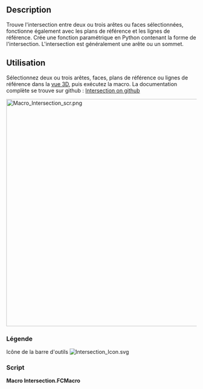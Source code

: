 <languages/>

{{Macro/fr
|Name=Macro Intersection
|Icon=Intersection_Icon.svg
|Description=Trouve l'intersection entre 2 ou 3 arêtes/faces sélectionnées.
|Author=TheMarkster
|Version=2024.10.17
|Date=2024-10-17
|FCVersion=0.19 ou plus
|Download=[https://wiki.freecad.org/images/e/e7/Intersection_Icon.svg Icône de la barre d'outils]
|Links=[https://github.com/mwganson/intersection Documentation complète sur Github]
}}

== Description ==

Trouve l'intersection entre deux ou trois arêtes ou faces sélectionnées, fonctionne également avec les plans de référence et les lignes de référence. Crée une fonction paramétrique en Python contenant la forme de l'intersection. L'intersection est généralement une arête ou un sommet.

<span id="Usage"></span>
== Utilisation ==

<div class="mw-translate-fuzzy">
Sélectionnez deux ou trois arêtes, faces, plans de référence ou lignes de référence dans la [[3D_view/fr|vue 3D]], puis exécutez la macro. La documentation complète se trouve sur github : [https://github.com/mwganson/intersection Intersection on github]
</div>

[[File:Macro_Intersection_scr.png|600px]]
{{Caption|Capture d'écran de la Macro Intersection}}

<span id="Legend"></span>
=== Légende ===


{{Codeextralink|https://gist.github.com/mwganson/acf6d419ee0d3b5636ea82221846d758/raw/dff80f8b50d83312e936104f6b062b88279add64/Intersection.py|Intersection.py}}


Icône de la barre d'outils
[[Image:Intersection_Icon.svg]]

=== Script ===

'''Macro Intersection.FCMacro'''

{{CodeDownload|https://gist.github.com/mwganson/acf6d419ee0d3b5636ea82221846d758|Intersection.py}}